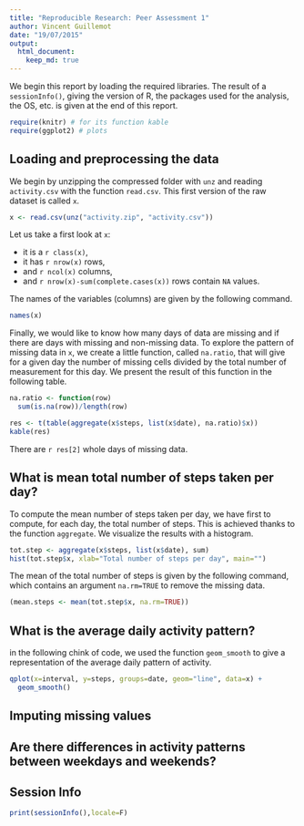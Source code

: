 ```yaml
---
title: "Reproducible Research: Peer Assessment 1"
author: Vincent Guillemot
date: "19/07/2015"
output: 
  html_document:
    keep_md: true
---
```



We begin this report by loading the required libraries. The result of a `sessionInfo()`, giving the version of R, the packages used for the analysis, the OS, etc. is given at the end of this report.

```r
require(knitr) # for its function kable
require(ggplot2) # plots
```

## Loading and preprocessing the data

We begin by unzipping the compressed folder with `unz` and reading `activity.csv` with the function `read.csv`. This first version of the raw dataset is called `x`.

```r
x <- read.csv(unz("activity.zip", "activity.csv")) 
```

Let us take a first look at `x`:

 * it is a ``r class(x)``,
 * it has `r nrow(x)` rows,
 * and `r ncol(x)` columns,
 * and `r nrow(x)-sum(complete.cases(x))` rows contain `NA` values.

The names of the variables (columns) are given by the following command.

```r
names(x)
```

Finally, we would like to know how many days of data are missing and if there are days with missing and non-missing data. To explore the pattern of missing data in `x`, we create a little function, called `na.ratio`, that will give for a given day the number of missing cells divided by the total number of measurement for this day. We present the result of this function in the following table.

```r
na.ratio <- function(row) 
  sum(is.na(row))/length(row)

res <- t(table(aggregate(x$steps, list(x$date), na.ratio)$x))
kable(res)
```

There are `r res[2]` whole days of missing data.


## What is mean total number of steps taken per day?

To compute the mean number of steps taken per day, we have first to compute, for each day, the total number of steps. This is achieved thanks to the function `aggregate`. We visualize the results with a histogram.

```r
tot.step <- aggregate(x$steps, list(x$date), sum)
hist(tot.step$x, xlab="Total number of steps per day", main="")
```

The mean of the total number of steps is given by the following command, which contains an argument `na.rm=TRUE` to remove the missing data.

```r
(mean.steps <- mean(tot.step$x, na.rm=TRUE))
```

## What is the average daily activity pattern?

in the following chink of code, we used the function `geom_smooth` to give a representation of the average daily pattern of activity.

```r
qplot(x=interval, y=steps, groups=date, geom="line", data=x) + 
  geom_smooth()
```


## Imputing missing values



## Are there differences in activity patterns between weekdays and weekends?


## Session Info

```r
print(sessionInfo(),locale=F)
```


